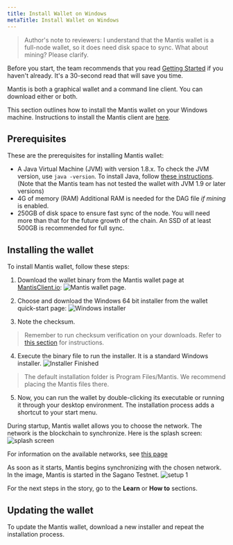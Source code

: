 ```yaml
---
title: Install Wallet on Windows
metaTitle: Install Wallet on Windows
---
```

>Author's note to reviewers: I understand that the Mantis wallet is a full-node wallet, so it does need disk space to sync. What about mining? Please clarify.

Before you start, the team recommends that you read [Getting Started](/first-steps/getting-started) if you haven't already. It's a 30-second read that will save you time.

Mantis is both a graphical wallet and a command line client. You can download either or both.

This section outlines how to install the Mantis wallet on your Windows machine. Instructions to install the Mantis client are [here](/install/-install-client-windows).


## Prerequisites

These are the prerequisites for installing Mantis wallet:
* A Java Virtual Machine (JVM) with version 1.8.x.
    To check the JVM version, use
     `java -version`.
    To install Java, follow [these instructions](https://java.com/en/download/help/download_options.html).
    (Note that the Mantis team has not tested the wallet with JVM 1.9 or later versions)
* 4G of memory (RAM)
    Additional RAM is needed for the DAG file _if mining_ is enabled.
* 250GB of disk space to ensure fast sync of the node. You will need more than that for the future growth of the chain. An SSD of at least 500GB is recommended for full sync.

## Installing the wallet

To install Mantis wallet, follow these steps:

1. Download the wallet binary from the Mantis wallet page at [MantisClient.io](https://mantisclient.io/):
![Mantis wallet page](../images/1-Download.png).

2. Choose and download the Windows 64 bit installer from the wallet quick-start page:
![Windows installer](../images/2-Download-Installer.png)
3. Note the checksum.
> Remember to run checksum verification on your downloads. Refer to [this section](first-steps/downloads#checksum) for instructions.

4. Execute the binary file to run the installer. It is a standard Windows installer.
![Installer Finished](../images/3-Install-Complete.png)

> The default installation folder is Program Files/Mantis. We recommend placing the Mantis files there.


5. Now, you can run the wallet by double-clicking its executable or running it through your desktop environment. The installation process adds a shortcut to your start menu.

During startup, Mantis wallet allows you to choose the network. The network is the blockchain to synchronize. Here is the splash screen:
![splash screen](../images/5-splash-screen.png)

For information on the available networks, see [this page](/learn/mantis-client-wallet)

As soon as it starts, Mantis begins synchronizing with the chosen network. In the image, Mantis is started in the Sagano Testnet.
![setup 1](../images/4-Setup-1.png)

For the next steps in the story, go to the **Learn** or **How to** sections.


## Updating the wallet

To update the Mantis wallet, download a new installer and repeat the installation process.
